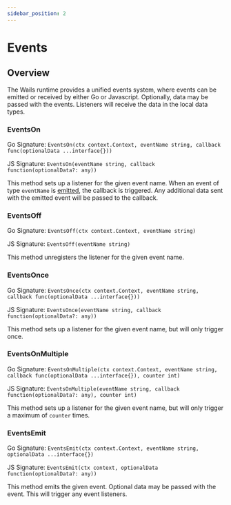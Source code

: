 ```yaml
---
sidebar_position: 2
---
```


# Events

## Overview

The Wails runtime provides a unified events system, where events can be emitted or received by either Go or Javascript.
Optionally, data may be passed with the events. Listeners will receive the data in the local data types.

### EventsOn

Go Signature: `EventsOn(ctx context.Context, eventName string, callback func(optionalData ...interface{}))`

JS Signature: `EventsOn(eventName string, callback function(optionalData?: any))`

This method sets up a listener for the given event name. When an event of type `eventName` is [emitted](#EventsEmit),
the callback is triggered. Any additional data sent with the emitted event will be passed to the callback.

### EventsOff

Go Signature: `EventsOff(ctx context.Context, eventName string)`

JS Signature: `EventsOff(eventName string)`

This method unregisters the listener for the given event name.

### EventsOnce

Go Signature: `EventsOnce(ctx context.Context, eventName string, callback func(optionalData ...interface{}))`

JS Signature: `EventsOnce(eventName string, callback function(optionalData?: any))`

This method sets up a listener for the given event name, but will only trigger once.

### EventsOnMultiple

Go Signature: `EventsOnMultiple(ctx context.Context, eventName string, callback func(optionalData ...interface{}), counter int)`

JS Signature: `EventsOnMultiple(eventName string, callback function(optionalData?: any), counter int)`

This method sets up a listener for the given event name, but will only trigger a maximum of `counter` times.

### EventsEmit

Go Signature: `EventsEmit(ctx context.Context, eventName string, optionalData ...interface{})`

JS Signature: `EventsEmit(ctx context, optionalData function(optionalData?: any))`

This method emits the given event. Optional data may be passed with the event. This will trigger any event listeners.
